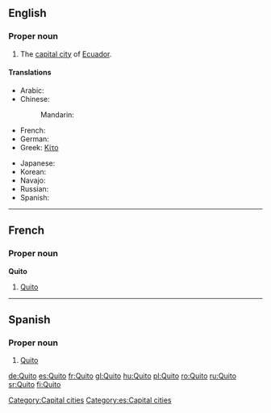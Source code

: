 {{also|quito}}
==English==
{{wikipedia}}

===Proper noun===
{{en-proper noun}}

# The [[capital city]] of [[Ecuador]].

====Translations====
{{trans-top|capital of Ecuador}}
* Arabic: {{t|ar|كيتو|m|tr=kiitu}}
* Chinese:
*: Mandarin: {{t|cmn|基多|tr=Jīduō|sc=Hani}}
* French: {{t+|fr|Quito|m}}
* German: {{t+|de|Quito|n}}
* Greek: [[Κίτο]] {{n}}
{{trans-mid}}
* Japanese: {{t|ja|キト|tr=Kito}}
* Korean: {{t|ko|키토|tr=Kito}}
* Navajo: {{tø|nv|Kíítʼo}}
* Russian: {{t|ru|Кито|m|tr=Kíto}} {{qualifier|indeclinable}}
* Spanish: {{t+|es|Quito|m}}
{{trans-bottom}}

[[Category:Capital cities]]

----

==French==

===Proper noun===
'''Quito'''

# [[#English|Quito]]

----
==Spanish==

===Proper noun===
{{es-proper noun}}

# [[#English|Quito]]

[[Category:es:Capital cities]]

[[de:Quito]]
[[es:Quito]]
[[fr:Quito]]
[[gl:Quito]]
[[hu:Quito]]
[[pl:Quito]]
[[ro:Quito]]
[[ru:Quito]]
[[sr:Quito]]
[[fi:Quito]]